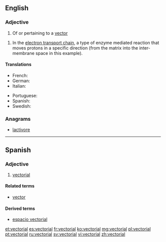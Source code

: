==English==

===Adjective===
{{en-adj}}

# {{context|mathematics}} Of or pertaining to a [[vector]]

# {{context|biochemistry}} In the [[electron transport chain]], a type of enzyme mediated reaction that moves protons in a specific direction (from the matrix into the inter-membrane space in this example). 

====Translations====
{{trans-top|of or pertaining to a vector}}
* French: {{t+|fr|vectoriel}}
* German: {{t-|de|vektoriell}}
* Italian: {{t-|it|vettoriale}}
{{trans-mid}}
* Portuguese: {{t+|pt|vectorial}}
* Spanish: {{t+|es|vectorial}}
* Swedish: {{t-|sv|vektoriell}}
{{trans-bottom}}

===Anagrams===
* [[lactivore#English|lactivore]]

----

==Spanish==

===Adjective===
{{es-adj|pl=vectoriales}}

# {{context|mathematics|lang=es}} [[#English|vectorial]]

====Related terms====
* [[vector]]

====Derived terms====
* [[espacio vectorial]]

[[et:vectorial]]
[[es:vectorial]]
[[fr:vectorial]]
[[ko:vectorial]]
[[mg:vectorial]]
[[pl:vectorial]]
[[pt:vectorial]]
[[ru:vectorial]]
[[sv:vectorial]]
[[vi:vectorial]]
[[zh:vectorial]]